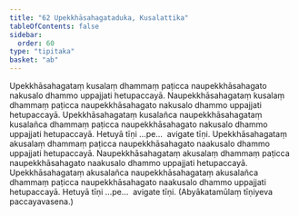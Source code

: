 ```yaml
---
title: "62 Upekkhāsahagataduka, Kusalattika"
tableOfContents: false
sidebar:
  order: 60
type: "tipitaka"
basket: "ab"
---
```



<DynamicBreadcrumb />

<Division number="71">

<Paragraph number="195">
Upekkhāsahagataṃ kusalaṃ dhammaṃ paṭicca naupekkhāsahagato nakusalo dhammo uppajjati hetupaccayā. Naupekkhāsahagataṃ kusalaṃ dhammaṃ paṭicca naupekkhāsahagato nakusalo dhammo uppajjati hetupaccayā. Upekkhāsahagataṃ kusalañca naupekkhāsahagataṃ kusalañca dhammaṃ paṭicca naupekkhāsahagato nakusalo dhammo uppajjati hetupaccayā. Hetuyā tīṇi …pe…  avigate tīṇi.
</Paragraph>

<Paragraph number="196">
Upekkhāsahagataṃ akusalaṃ dhammaṃ paṭicca naupekkhāsahagato naakusalo dhammo uppajjati hetupaccayā. Naupekkhāsahagataṃ akusalaṃ dhammaṃ paṭicca naupekkhāsahagato naakusalo dhammo uppajjati hetupaccayā. Upekkhāsahagataṃ akusalañca naupekkhāsahagataṃ akusalañca dhammaṃ paṭicca naupekkhāsahagato naakusalo dhammo uppajjati hetupaccayā. Hetuyā tīṇi …pe…  avigate tīṇi. (Abyākatamūlaṃ tīṇiyeva paccayavasena.)
</Paragraph>
</Division>